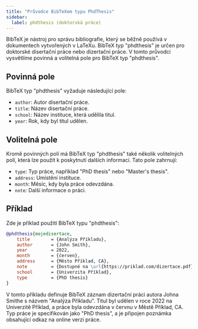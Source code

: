 ```yaml
---
title: "Průvodce BibTeXem typu PhdThesis"
sidebar:
  label: phdthesis (doktorská práce)
---
```



BibTeX je nástroj pro správu bibliografie, který se běžně používá v dokumentech vytvořených v LaTeXu. BibTeX typ "phdthesis" je určen pro doktorské disertační práce nebo dizertační práce. V tomto průvodci vysvětlíme povinná a volitelná pole pro BibTeX typ "phdthesis".

<CiteDrive/>

## Povinná pole

BibTeX typ "phdthesis" vyžaduje následující pole:

-   `author`: Autor disertační práce.
-   `title`: Název disertační práce.
-   `school`: Název instituce, která udělila titul.
-   `year`: Rok, kdy byl titul udělen.

## Volitelná pole

Kromě povinných polí má BibTeX typ "phdthesis" také několik volitelných polí, která lze použít k poskytnutí dalších informací. Tato pole zahrnují:

-   `type`: Typ práce, například "PhD thesis" nebo "Master's thesis".
-   `address`: Umístění instituce.
-   `month`: Měsíc, kdy byla práce odevzdána.
-   `note`: Další informace o práci.

## Příklad

Zde je příklad použití BibTeX typu "phdthesis":

```bibtex
@phdthesis{mojedisertace,
	title        = {Analýza Příkladu},
	author       = {John Smith},
	year         = 2022,
	month        = {červen},
	address      = {Město Příklad, CA},
	note         = {Dostupné na \url{https://priklad.com/dizertace.pdf}},
	school       = {Univerzita Příklad},
	type         = {PhD thesis}
}
```

V tomto příkladu definuje BibTeX záznam dizertační práci autora Johna Smithe s názvem "Analýza Příkladu". Titul byl udělen v roce 2022 na Univerzitě Příklad, a práce byla odevzdána v červnu v Městě Příklad, CA. Typ práce je specifikován jako "PhD thesis", a je připojen poznámka obsahující odkaz na online verzi práce.
